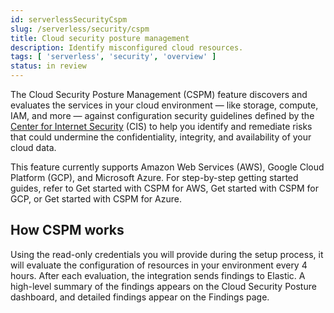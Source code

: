 ```yaml
---
id: serverlessSecurityCspm
slug: /serverless/security/cspm
title: Cloud security posture management
description: Identify misconfigured cloud resources.
tags: [ 'serverless', 'security', 'overview' ]
status: in review
---
```


<DocBadge template="technical preview" />
<div id="cspm"></div>

The Cloud Security Posture Management (CSPM) feature discovers and evaluates the services in your cloud environment — like storage, compute, IAM, and more — against configuration security guidelines defined by the [Center for Internet Security](https://www.cisecurity.org/) (CIS) to help you identify and remediate risks that could undermine the confidentiality, integrity, and availability of your cloud data.

This feature currently supports Amazon Web Services (AWS), Google Cloud Platform (GCP), and Microsoft Azure. For step-by-step getting started guides, refer to <DocLink id="serverlessSecurityCspmGetStarted">Get started with CSPM for AWS</DocLink>, <DocLink id="serverlessSecurityCspmGetStartedGcp">Get started with CSPM for GCP</DocLink>, or <DocLink id="serverlessSecurityCspmGetStartedAzure">Get started with CSPM for Azure</DocLink>.


<div id="cspm-how-it-works"></div>

## How CSPM works

Using the read-only credentials you will provide during the setup process, it will evaluate the configuration of resources in your environment every 4 hours.
After each evaluation, the integration sends findings to Elastic. A high-level summary of the findings appears on the <DocLink id="serverlessSecurityCloudPostureDashboard">Cloud Security Posture dashboard</DocLink>, and detailed findings appear on the <DocLink id="serverlessSecurityCspmFindingsPage">Findings page</DocLink>.
